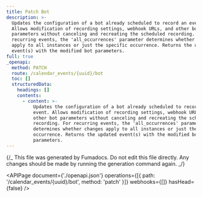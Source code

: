 ```yaml
---
title: Patch Bot
description: >-
  Updates the configuration of a bot already scheduled to record an event.
  Allows modification of recording settings, webhook URLs, and other bot
  parameters without canceling and recreating the scheduled recording. For
  recurring events, the 'all_occurrences' parameter determines whether changes
  apply to all instances or just the specific occurrence. Returns the updated
  event(s) with the modified bot parameters.
full: true
_openapi:
  method: PATCH
  route: /calendar_events/{uuid}/bot
  toc: []
  structuredData:
    headings: []
    contents:
      - content: >-
          Updates the configuration of a bot already scheduled to record an
          event. Allows modification of recording settings, webhook URLs, and
          other bot parameters without canceling and recreating the scheduled
          recording. For recurring events, the 'all_occurrences' parameter
          determines whether changes apply to all instances or just the specific
          occurrence. Returns the updated event(s) with the modified bot
          parameters.
---
```


{/_ This file was generated by Fumadocs.
Do not edit this file directly. Any changes should be made by running the generation command again. _/}

<APIPage
  document={'./openapi.json'}
  operations={[{ path: '/calendar_events/{uuid}/bot', method: 'patch' }]}
  webhooks={[]}
  hasHead={false}
/>
